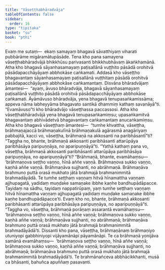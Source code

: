 ```yaml
---
title: "Vāseṭṭhabhāradvāja"
tableOfContents: false
sidebar:
  order: 16
type: "tipitaka"
basket: "su"
book: "pthi"
---
```



<DynamicBreadcrumb />

<Division number="111" book="pthi">

<Paragraph number="241" book="pthi">
Evaṃ me sutaṃ—  ekaṃ samayaṃ bhagavā sāvatthiyaṃ viharati pubbārāme migāramātupāsāde. Tena kho pana samayena vāseṭṭhabhāradvājā bhikkhūsu parivasanti bhikkhubhāvaṃ ākaṅkhamānā. Atha kho bhagavā sāyanhasamayaṃ paṭisallānā vuṭṭhito pāsādā orohitvā pāsādapacchāyāyaṃ abbhokāse caṅkamati.
</Paragraph>

</Division>
<Division number="112" book="pthi">

<Paragraph number="242" book="pthi">
Addasā kho vāseṭṭho bhagavantaṃ sāyanhasamayaṃ paṭisallānā vuṭṭhitaṃ pāsādā orohitvā pāsādapacchāyāyaṃ abbhokāse caṅkamantaṃ. Disvāna bhāradvājaṃ āmantesi—  “ayaṃ, āvuso bhāradvāja, bhagavā sāyanhasamayaṃ paṭisallānā vuṭṭhito pāsādā orohitvā pāsādapacchāyāyaṃ abbhokāse caṅkamati. Āyāmāvuso bhāradvāja, yena bhagavā tenupasaṅkamissāma; appeva nāma labheyyāma bhagavato santikā dhammiṃ kathaṃ savanāyā”ti. “Evamāvuso”ti kho bhāradvājo vāseṭṭhassa paccassosi.
</Paragraph>

</Division>
<Division number="113" book="pthi">

<Paragraph number="243" book="pthi">
Atha kho vāseṭṭhabhāradvājā yena bhagavā tenupasaṅkamiṃsu; upasaṅkamitvā bhagavantaṃ abhivādetvā bhagavantaṃ caṅkamantaṃ anucaṅkamiṃsu. Atha kho bhagavā vāseṭṭhaṃ āmantesi—  “tumhe khvattha, vāseṭṭha, brāhmaṇajaccā brāhmaṇakulīnā brāhmaṇakulā agārasmā anagāriyaṃ pabbajitā, kacci vo, vāseṭṭha, brāhmaṇā na akkosanti na paribhāsantī”ti? “Taggha no, bhante, brāhmaṇā akkosanti paribhāsanti attarūpāya paribhāsāya paripuṇṇāya, no aparipuṇṇāyā”ti. “Yathā kathaṃ pana vo, vāseṭṭha, brāhmaṇā akkosanti paribhāsanti attarūpāya paribhāsāya paripuṇṇāya, no aparipuṇṇāyā”ti? “Brāhmaṇā, bhante, evamāhaṃsu—  ‘brāhmaṇova seṭṭho vaṇṇo, hīnā aññe vaṇṇā. Brāhmaṇova sukko vaṇṇo, kaṇhā aññe vaṇṇā. Brāhmaṇāva sujjhanti, no abrāhmaṇā. Brāhmaṇāva brahmuno puttā orasā mukhato jātā brahmajā brahmanimmitā brahmadāyādā. Te tumhe seṭṭhaṃ vaṇṇaṃ hitvā hīnamattha vaṇṇaṃ ajjhupagatā, yadidaṃ muṇḍake samaṇake ibbhe kaṇhe bandhupādāpacce. Tayidaṃ na sādhu, tayidaṃ nappatirūpaṃ, yaṃ tumhe seṭṭhaṃ vaṇṇaṃ hitvā hīnamattha vaṇṇaṃ ajjhupagatā yadidaṃ muṇḍake samaṇake ibbhe kaṇhe bandhupādāpacce’ti. Evaṃ kho no, bhante, brāhmaṇā akkosanti paribhāsanti attarūpāya paribhāsāya paripuṇṇāya, no aparipuṇṇāyā”ti.
</Paragraph>

</Division>
<Division number="114" book="pthi">

<Paragraph number="244" book="pthi">
“Taggha vo, vāseṭṭha, brāhmaṇā porāṇaṃ assarantā evamāhaṃsu—  ‘brāhmaṇova seṭṭho vaṇṇo, hīnā aññe vaṇṇā; brāhmaṇova sukko vaṇṇo, kaṇhā aññe vaṇṇā; brāhmaṇāva sujjhanti, no abrāhmaṇā; brāhmaṇāva brahmuno puttā orasā mukhato jātā brahmajā brahmanimmitā brahmadāyādā’ti. Dissanti kho pana, vāseṭṭha, brāhmaṇānaṃ brāhmaṇiyo utuniyopi gabbhiniyopi vijāyamānāpi pāyamānāpi. Te ca brāhmaṇā yonijāva samānā evamāhaṃsu—  ‘brāhmaṇova seṭṭho vaṇṇo, hīnā aññe vaṇṇā; brāhmaṇova sukko vaṇṇo, kaṇhā aññe vaṇṇā; brāhmaṇāva sujjhanti, no abrāhmaṇā; brāhmaṇāva brahmuno puttā orasā mukhato jātā brahmajā brahmanimmitā brahmadāyādā’ti. Te brahmānañceva abbhācikkhanti, musā ca bhāsanti, bahuñca apuññaṃ pasavanti.
</Paragraph>
</Division>